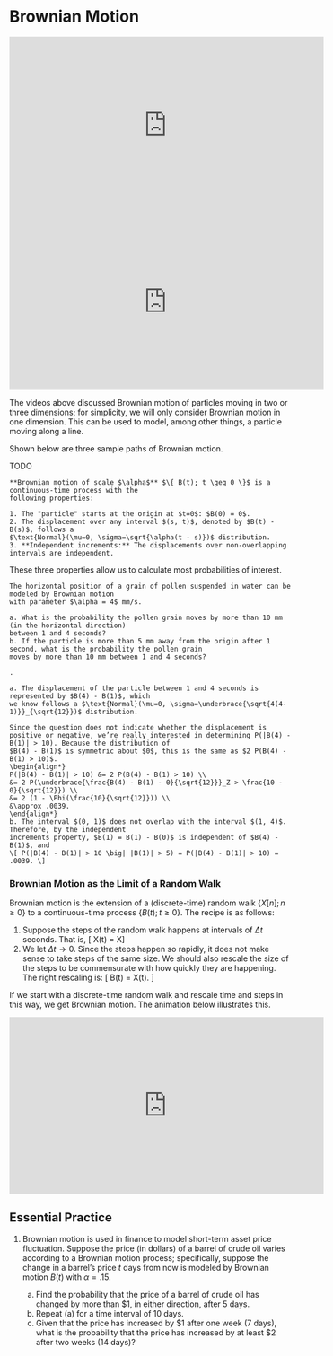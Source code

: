 # Brownian Motion {#brownian-motion}

<iframe width="560" height="315" src="https://www.youtube.com/embed/FAdxd2Iv-UA" frameborder="0" allow="accelerometer; autoplay; encrypted-media; gyroscope; picture-in-picture" allowfullscreen></iframe>

<iframe width="560" height="315" src="https://www.youtube.com/embed/nrUBPO6zZ40" frameborder="0" allow="accelerometer; autoplay; encrypted-media; gyroscope; picture-in-picture" allowfullscreen></iframe>

The videos above discussed Brownian motion of particles moving in two or three dimensions; for simplicity, we 
will only consider Brownian motion in one dimension. This can be used to model, among other things, a particle 
moving along a line.

Shown below are three sample paths of Brownian motion.

TODO

```definition
**Brownian motion of scale $\alpha$** $\{ B(t); t \geq 0 \}$ is a continuous-time process with the 
following properties:

1. The "particle" starts at the origin at $t=0$: $B(0) = 0$.
2. The displacement over any interval $(s, t)$, denoted by $B(t) - B(s)$, follows a 
$\text{Normal}(\mu=0, \sigma=\sqrt{\alpha(t - s)})$ distribution.
3. **Independent increments:** The displacements over non-overlapping intervals are independent.
```

These three properties allow us to calculate most probabilities of interest.

```example
The horizontal position of a grain of pollen suspended in water can be modeled by Brownian motion 
with parameter $\alpha = 4$ mm/s. 

a. What is the probability the pollen grain moves by more than 10 mm (in the horizontal direction) 
between 1 and 4 seconds?
b. If the particle is more than 5 mm away from the origin after 1 second, what is the probability the pollen grain 
moves by more than 10 mm between 1 and 4 seconds?
```

```solution
.

a. The displacement of the particle between 1 and 4 seconds is represented by $B(4) - B(1)$, which 
we know follows a $\text{Normal}(\mu=0, \sigma=\underbrace{\sqrt{4(4-1)}}_{\sqrt{12}})$ distribution. 

Since the question does not indicate whether the displacement is positive or negative, we’re really interested in determining P(|B(4) - B(1)| > 10). Because the distribution of
$B(4) - B(1)$ is symmetric about $0$, this is the same as $2 P(B(4) - B(1) > 10)$. 
\begin{align*}
P(|B(4) - B(1)| > 10) &= 2 P(B(4) - B(1) > 10) \\
&= 2 P(\underbrace{\frac{B(4) - B(1) - 0}{\sqrt{12}}}_Z > \frac{10 - 0}{\sqrt{12}}) \\
&= 2 (1 - \Phi(\frac{10}{\sqrt{12}})) \\
&\approx .0039.
\end{align*}
b. The interval $(0, 1)$ does not overlap with the interval $(1, 4)$. Therefore, by the independent 
increments property, $B(1) = B(1) - B(0)$ is independent of $B(4) - B(1)$, and 
\[ P(|B(4) - B(1)| > 10 \big| |B(1)| > 5) = P(|B(4) - B(1)| > 10) = .0039. \]
```

### Brownian Motion as the Limit of a Random Walk {-}

Brownian motion is the extension of a (discrete-time) random walk $\{ X[n]; n \geq 0 \}$ 
to a continuous-time process $\{ B(t); t \geq 0 \}$. The recipe is as follows:

1. Suppose the steps of the random walk happens at intervals of $\Delta t$ seconds. That is, 
\[ X(t) = X\left[\frac{t}{\Delta t}\right] \]
2. We let $\Delta t \to 0$. Since the steps happen so rapidly, it does not make sense to take steps of 
the same size. We should also rescale the size of the steps to be commensurate with how quickly they 
are happening. The right rescaling is:
\[ B(t) = \sqrt{\Delta t} X(t). \]

If we start with a discrete-time random walk and rescale time and steps in this way, we get 
Brownian motion. The animation below illustrates this.

<iframe width="560" height="315" src="https://www.youtube.com/embed/BOmURxCgubM" frameborder="0" allow="accelerometer; autoplay; encrypted-media; gyroscope; picture-in-picture" allowfullscreen></iframe>


## Essential Practice {-}

1. Brownian motion is used in finance to model short-term asset price fluctuation. Suppose the price (in dollars) of a barrel of crude oil varies according to a Brownian motion process; specifically, suppose the change in a barrel’s price 
$t$ days from now is modeled by Brownian motion $B(t)$ with $\alpha = .15$.

    a. Find the probability that the price of a barrel of crude oil has changed by more than $1, in either direction, after 5 days.
    b. Repeat (a) for a time interval of 10 days.
    c. Given that the price has increased by $1 after one week (7 days), what is the probability that the price has increased by at least $2 after two weeks (14 days)?
